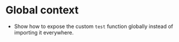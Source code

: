 # Global context

- Show how to expose the custom `test` function globally instead of importing it everywhere.
